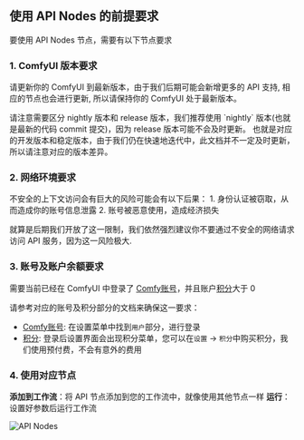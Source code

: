 ## 使用 API Nodes 的前提要求

要使用 API Nodes 节点，需要有以下节点要求

### 1. ComfyUI 版本要求

请更新你的 ComfyUI 到最新版本，由于我们后期可能会新增更多的 API 支持, 相应的节点也会进行更新, 所以请保持你的 ComfyUI 处于最新版本。

<Tip>
请注意需要区分 nightly 版本和 release 版本，我们推荐使用 `nightly` 版本(也就是最新的代码 commit 提交)，因为 release 版本可能不会及时更新。
也就是对应的开发版本和稳定版本，由于我们仍在快速地迭代中，此文档并不一定及时更新，所以请注意对应的版本差异。
</Tip>

### 2. 网络环境要求



<Note>
不安全的上下文访问会有巨大的风险可能会有以下后果：
1. 身份认证被窃取，从而造成你的账号信息泄露
2. 账号被恶意使用，造成经济损失

就算是后期我们开放了这一限制，我们依然强烈建议你不要通过不安全的网络请求访问 API 服务，因为这一风险极大.
</Note>

### 3. 账号及账户余额要求

需要当前已经在 ComfyUI 中登录了 [Comfy账号](/zh-CN/interface/user)，并且账户[积分](/zh-CN/interface/credits)大于 0

请参考对应的账号及积分部分的文档来确保这一要求：
- [Comfy账号](/zh-CN/interface/user): 在设置菜单中找到`用户`部分，进行登录
- [积分](/zh-CN/interface/credits): 登录后设置界面会出现积分菜单，您可以在`设置` → `积分`中购买积分，我们使用预付费，不会有意外的费用

### 4. 使用对应节点

**添加到工作流**：将 API 节点添加到您的工作流中，就像使用其他节点一样
**运行**：设置好参数后运行工作流

![API Nodes](/images/tutorial/api_nodes/sidebar.jpg)
